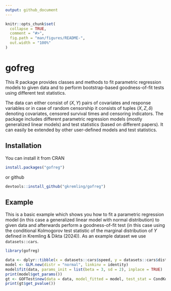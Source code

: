 ```yaml
---
output: github_document
---
```


<!-- README.md is generated from README.Rmd. Please edit that file -->

```r
knitr::opts_chunk$set(
  collapse = TRUE,
  comment = "#>",
  fig.path = "man/figures/README-",
  out.width = "100%"
)
```

# gofreg

This R package provides classes and methods to fit parametric regression models
to given data and to perform bootstrap-based goodness-of-fit tests using
different test statistics.

The data can either consist of $(X,Y)$ pairs of covariates and response 
variables or in case of random censorship it consists of tuples $(X, Z, \delta)$ 
denoting covariates, censored survival times and censoring indicators. The 
package includes different parametric regression models (mostly generalized 
linear models) and test statistics (based on different papers). It can easily be 
extended by other user-defined models and test statistics. 

## Installation

You can install it from CRAN

```r
install.packages("gofreg")
```

or github

``` r
devtools::install_github("gkremling/gofreg")
```

## Example

This is a basic example which shows you how to fit a parametric regression
model (in this case a generalized linear model with normal distribution) to
given data and afterwards perform a goodness-of-fit test (in this case using
the conditional Kolmogorov test statistic of the marginal distribution of $Y$ 
defined in Kremling & Dikta (2024)). As an example dataset we use
`datasets::cars`.

```r
library(gofreg)

data <- dplyr::tibble(x = datasets::cars$speed, y = datasets::cars$dist)
model <- GLM.new(distr = "normal", linkinv = identity)
model$fit(data, params_init = list(beta = 3, sd = 2), inplace = TRUE)
print(model$get_params())
gt <- GOFTest$new(data = data, model_fitted = model, test_stat = CondKolmY$new(), nboot = 100)
print(gt$get_pvalue())
```
